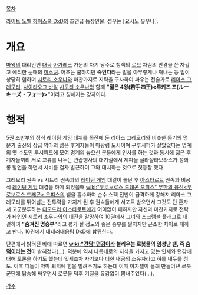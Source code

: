 '''{{{+1 Seekvaira Agares / シーグヴァイラ・アガレス}}}'''

[[목차]]

[[라이트 노벨]] [[하이스쿨 DxD]]의 조연급 등장인물. 성우는 [요시노 유우나].

= 개요 =
[[마왕]]의 대리인인 [[대공]] [[아가레스]] 가문의 차기 당주로 청색의 [[로브]] 차림의 안경을 쓴 차갑고 예리한 눈매의 [[미소녀]]. 어조는 쿨하지만 '''죽인다'''라는 말을 아무렇게나 꺼내는 등 입이 상당히 험하며 [[시토리 소우나]]와 마찬가지로 지략을 구사하여 싸우는 전술가로 [[리아스 그레모리]], [[사이라오그 바알]] [[시토리 소우나]]와 함께 '''"젊은 4왕(若手四王)<루키즈 포(ルーキーズ・フォー)>"'''이라고 칭해지는 강자이다.

= 행적 =
5권 초반부의 정식 레이팅 게임 데뷔를 목전에 둔 리아스 그레모리와 비슷한 동기의 명문가 출신의 상급 악마의 젊은 후계자들이 마왕령 도시이며 구루시퍼가 살았었다는 명계의 옛 수도인 루시퍼드에 모여 명계의 높으신 분들에게 인사를 하는 것과 동시에 젊은 후계자들끼리 서로 교류를 나누는 관습행사의 대기실에서 제파돌 글라샬라보라스가 성희롱 발언을 하면서 시비를 걸자 발끈하여 그와 대치하는 것으로 첫등장 했다

그레모리 권속 vs 시트리 권속과의 [[레이팅 게임]] 대결이 끝난 후 [[아스타로트]] 권속과 비공식 [[레이팅 게임]] 대결을 하게 되었을때 [[wiki:"우로보로스 드래곤 오피스" 무한의 용신<우로보로스 드래곤> 오피스]]의 뱀을 흡수하여 순수 스펙 전반이 급격하게 강해져 리아스 그레모리를 뛰어넘는 전투력을 가지게 된 후 권속들에게 서포트 받으면서 그것도 단 혼자서 고군분투하는 [[디오드라 아스타로트]]에게 어이없이 패하지만 자신과 마찬가지로 전략가 타입인 [[시토리 소우나]]와의 대전을 갈망하여 10권에서 그녀와 스크램블 플래그로 대결하여 '''"숨겨진 명승부"'''라고 평가 될 정도의 좋은 승부를 펼치지만 근소한 차이로 패하고 만다. 16권에서 대테러대응팀 DxD에 합류한다.

단편에서 밝혀진 바에 따르면 '''[[wiki:"건담"던감]]이라 불리우는 로봇물의 엄청난 팬, 즉 [[숨덕]]이라는 것'''이 밝혀졌다(...). 덕분에 역시 나름대로의 지식을 가지고 있는 잇세와 던감에 대해 토론을 하기도 했는데 잇세조차 자기보다 더한 내공의 소유자라고 혀를 내두를 정도. 이후 떠돌이 악마 퇴치에 힘을 빌려주기도 하는데 이때 아자젤이 몰래 만들어낸 로봇 군단에 탑승해 싸우면서 로봇물 덕후 기질을 유감없이 뽐내주었다(...).

[[각주]]
